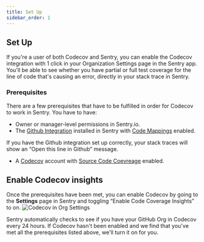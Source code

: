 ```yaml
---
title: Set Up
sidebar_order: 1
---
```


## Set Up

If you're a user of both Codecov and Sentry, you can enable the Codecov integration with 1 click in your Organization Settings page in the Sentry app. You'll be able to see whether you have partial or full test coverage for the line of code that's causing an error, directly in your stack trace in Sentry.

### Prerequisites

There are a few prerequisites that have to be fulfilled in order for Codecov to work in Sentry. You have to have:

- Owner or manager-level permissions in Sentry.io.
- The [Github Integration](/integrations/source-code-mgmt/github/) installed in Sentry with [Code Mappings](/integrations/source-code-mgmt/github/#stack-trace-linking) enabled.
<Note>
    If you have the Github integration set up correctly, your stack traces will show an “Open this line in Github” message.
</Note>

- A [Codecov](https://about.codecov.io/) account with [Source Code Coevreage](https://about.codecov.io/product/feature/source-code-coverage/) enabled.

## Enable Codecov insights

Once the prerequisites have been met, you can enable Codecov by going to the **Settings** page in Sentry and toggling “Enable Code Coverage Insights” to on.
![Codecov in Org Settings](codecov-setup-in-ui.png)


<Note>
Sentry automatically checks to see if you have your GitHub Org in Codecov every 24 hours. If Codecov hasn't been enabled and we find that you've met all the prerequisites listed above, we'll turn it on for you.
</Note>
